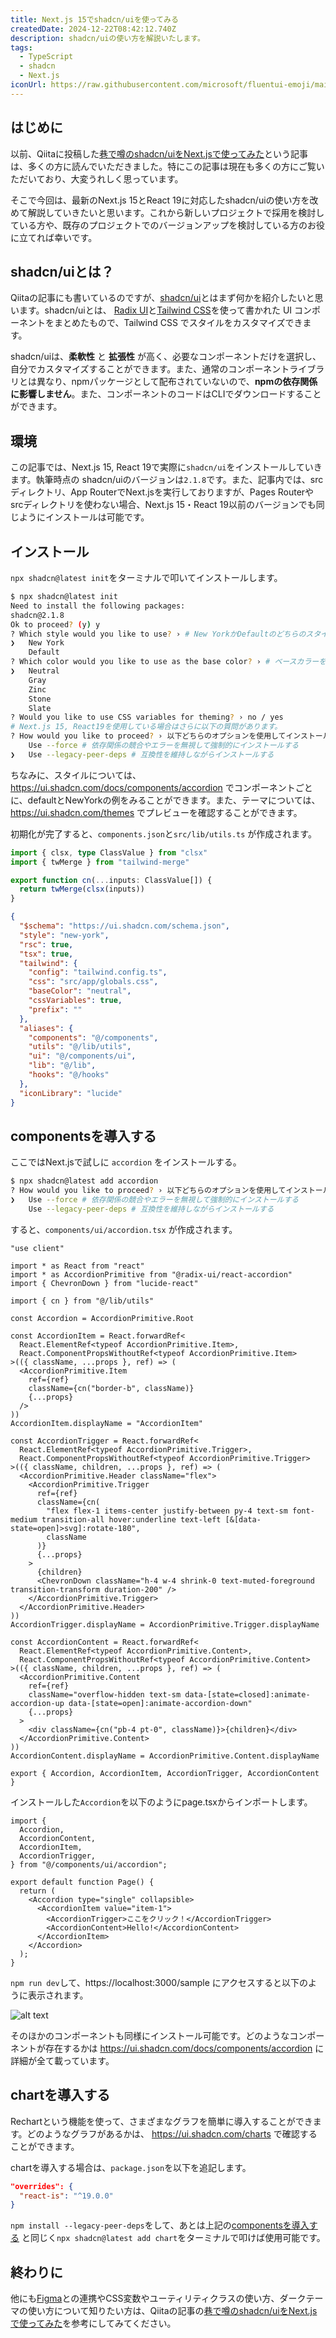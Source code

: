 ```yaml
---
title: Next.js 15でshadcn/uiを使ってみる
createdDate: 2024-12-22T08:42:12.740Z
description: shadcn/uiの使い方を解説いたします。
tags:
  - TypeScript
  - shadcn
  - Next.js
iconUrl: https://raw.githubusercontent.com/microsoft/fluentui-emoji/main/assets/Panda/Flat/panda_flat.svg
---
```



## はじめに

以前、Qiitaに投稿した[巷で噂のshadcn/uiをNext.jsで使ってみた](https://qiita.com/twrcd1227/items/d4a67bb155503fde30f5)という記事は、多くの方に読んでいただきました。特にこの記事は現在も多くの方にご覧いただいており、大変うれしく思っています。

<BlogCard url="https://qiita.com/twrcd1227/items/d4a67bb155503fde30f5" />

そこで今回は、最新のNext.js 15とReact 19に対応したshadcn/uiの使い方を改めて解説していきたいと思います。これから新しいプロジェクトで採用を検討している方や、既存のプロジェクトでのバージョンアップを検討している方のお役に立てれば幸いです。

## shadcn/uiとは？

Qiitaの記事にも書いているのですが、[shadcn/ui](https://ui.shadcn.com/)とはまず何かを紹介したいと思います。shadcn/uiとは、 [Radix UI](https://www.radix-ui.com/)と[Tailwind CSS](https://tailwindcss.com/)を使って書かれた UI コンポーネントをまとめたもので、Tailwind CSS でスタイルをカスタマイズできます。

shadcn/uiは、**柔軟性** と **拡張性** が高く、必要なコンポーネントだけを選択し、自分でカスタマイズすることができます。また、通常のコンポーネントライブラリとは異なり、npmパッケージとして配布されていないので、**npmの依存関係に影響しません**。また、コンポーネントのコードはCLIでダウンロードすることができます。

## 環境

この記事では、Next.js 15, React 19で実際に`shadcn/ui`をインストールしていきます。執筆時点の shadcn/uiのバージョンは`2.1.8`です。また、記事内では、srcディレクトリ、App RouterでNext.jsを実行しておりますが、Pages Routerやsrcディレクトリを使わない場合、Next.js 15・React 19以前のバージョンでも同じようにインストールは可能です。

## インストール

`npx shadcn@latest init`をターミナルで叩いてインストールします。

```sh
$ npx shadcn@latest init
Need to install the following packages:
shadcn@2.1.8
Ok to proceed? (y) y
? Which style would you like to use? › # New YorkかDefaultのどちらのスタイルにするか選択する
❯   New York
    Default
? Which color would you like to use as the base color? › # ベースカラーを以下から選ぶ
❯   Neutral
    Gray
    Zinc
    Stone
    Slate
? Would you like to use CSS variables for theming? › no / yes
# Next.js 15, React19を使用している場合はさらに以下の質問があります。
? How would you like to proceed? › 以下どちらのオプションを使用してインストールするかを選択する
    Use --force # 依存関係の競合やエラーを無視して強制的にインストールする
❯   Use --legacy-peer-deps # 互換性を維持しながらインストールする
```

ちなみに、スタイルについては、 https://ui.shadcn.com/docs/components/accordion でコンポーネントごとに、defaultとNewYorkの例をみることができます。また、テーマについては、https://ui.shadcn.com/themes でプレビューを確認することができます。

初期化が完了すると、`components.json`と`src/lib/utils.ts` が作成されます。

```ts title="src/lib/utils.ts"
import { clsx, type ClassValue } from "clsx"
import { twMerge } from "tailwind-merge"

export function cn(...inputs: ClassValue[]) {
  return twMerge(clsx(inputs))
}
```

```json title="components.json"
{
  "$schema": "https://ui.shadcn.com/schema.json",
  "style": "new-york",
  "rsc": true,
  "tsx": true,
  "tailwind": {
    "config": "tailwind.config.ts",
    "css": "src/app/globals.css",
    "baseColor": "neutral",
    "cssVariables": true,
    "prefix": ""
  },
  "aliases": {
    "components": "@/components",
    "utils": "@/lib/utils",
    "ui": "@/components/ui",
    "lib": "@/lib",
    "hooks": "@/hooks"
  },
  "iconLibrary": "lucide"
}
```

## componentsを導入する

ここではNext.jsで試しに `accordion` をインストールする。

```sh
$ npx shadcn@latest add accordion
? How would you like to proceed? › 以下どちらのオプションを使用してインストールするかを選択する
❯   Use --force # 依存関係の競合やエラーを無視して強制的にインストールする
    Use --legacy-peer-deps # 互換性を維持しながらインストールする
```

すると、`components/ui/accordion.tsx` が作成されます。

<Accordion title="accordion.tsx">

```tsx title="components/ui/accordion.tsx"
"use client"

import * as React from "react"
import * as AccordionPrimitive from "@radix-ui/react-accordion"
import { ChevronDown } from "lucide-react"

import { cn } from "@/lib/utils"

const Accordion = AccordionPrimitive.Root

const AccordionItem = React.forwardRef<
  React.ElementRef<typeof AccordionPrimitive.Item>,
  React.ComponentPropsWithoutRef<typeof AccordionPrimitive.Item>
>(({ className, ...props }, ref) => (
  <AccordionPrimitive.Item
    ref={ref}
    className={cn("border-b", className)}
    {...props}
  />
))
AccordionItem.displayName = "AccordionItem"

const AccordionTrigger = React.forwardRef<
  React.ElementRef<typeof AccordionPrimitive.Trigger>,
  React.ComponentPropsWithoutRef<typeof AccordionPrimitive.Trigger>
>(({ className, children, ...props }, ref) => (
  <AccordionPrimitive.Header className="flex">
    <AccordionPrimitive.Trigger
      ref={ref}
      className={cn(
        "flex flex-1 items-center justify-between py-4 text-sm font-medium transition-all hover:underline text-left [&[data-state=open]>svg]:rotate-180",
        className
      )}
      {...props}
    >
      {children}
      <ChevronDown className="h-4 w-4 shrink-0 text-muted-foreground transition-transform duration-200" />
    </AccordionPrimitive.Trigger>
  </AccordionPrimitive.Header>
))
AccordionTrigger.displayName = AccordionPrimitive.Trigger.displayName

const AccordionContent = React.forwardRef<
  React.ElementRef<typeof AccordionPrimitive.Content>,
  React.ComponentPropsWithoutRef<typeof AccordionPrimitive.Content>
>(({ className, children, ...props }, ref) => (
  <AccordionPrimitive.Content
    ref={ref}
    className="overflow-hidden text-sm data-[state=closed]:animate-accordion-up data-[state=open]:animate-accordion-down"
    {...props}
  >
    <div className={cn("pb-4 pt-0", className)}>{children}</div>
  </AccordionPrimitive.Content>
))
AccordionContent.displayName = AccordionPrimitive.Content.displayName

export { Accordion, AccordionItem, AccordionTrigger, AccordionContent }
```

</Accordion>

インストールした`Accordion`を以下のようにpage.tsxからインポートします。

```tsx title="src/app/sample/page.tsx"
import {
  Accordion,
  AccordionContent,
  AccordionItem,
  AccordionTrigger,
} from "@/components/ui/accordion";

export default function Page() {
  return (
    <Accordion type="single" collapsible>
      <AccordionItem value="item-1">
        <AccordionTrigger>ここをクリック！</AccordionTrigger>
        <AccordionContent>Hello!</AccordionContent>
      </AccordionItem>
    </Accordion>
  );
}
```

`npm run dev`して、https://localhost:3000/sample にアクセスすると以下のように表示されます。

![alt text](../../public/static/assets/img/posts/shadcn/img.png)

そのほかのコンポーネントも同様にインストール可能です。どのようなコンポーネントが存在するかは https://ui.shadcn.com/docs/components/accordion に詳細が全て載っています。

## chartを導入する

Rechartという機能を使って、さまざまなグラフを簡単に導入することができます。どのようなグラフがあるかは、 https://ui.shadcn.com/charts で確認することができます。

chartを導入する場合は、`package.json`を以下を追記します。

```json title="package.json"
"overrides": {
  "react-is": "^19.0.0"
}
```

`npm install --legacy-peer-deps`をして、あとは上記の[componentsを導入する](#componentsを導入する) と同じく`npx shadcn@latest add chart`をターミナルで叩けば使用可能です。

## 終わりに

他にも[Figma](https://qiita.com/twrcd1227/items/d4a67bb155503fde30f5#figma)との連携やCSS変数やユーティリティクラスの使い方、ダークテーマの使い方について知りたい方は、Qiitaの記事の[巷で噂のshadcn/uiをNext.jsで使ってみた](https://qiita.com/twrcd1227/items/d4a67bb155503fde30f5)を参考にしてみてください。
